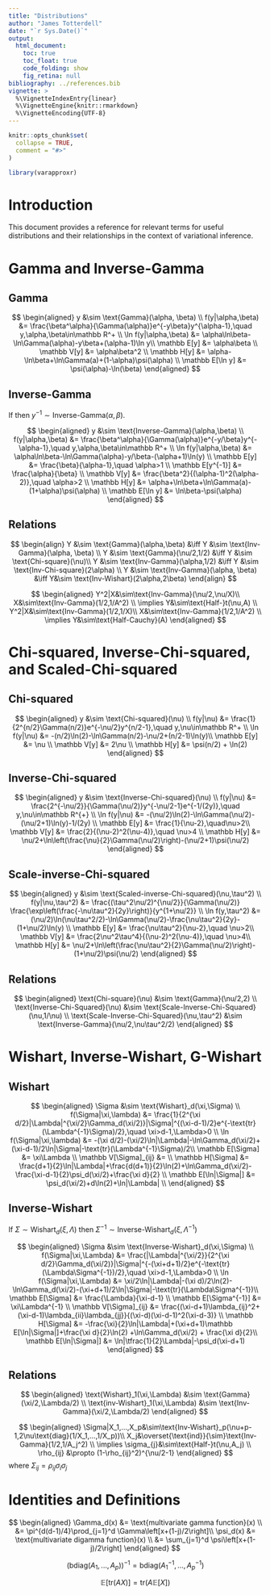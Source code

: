 ```yaml
---
title: "Distributions"
author: "James Totterdell"
date: "`r Sys.Date()`"
output:
  html_document:
    toc: true
    toc_float: true
    code_folding: show
    fig_retina: null
bibliography: ../references.bib
vignette: >
  %\VignetteIndexEntry{linear}
  %\VignetteEngine{knitr::rmarkdown}
  %\VignetteEncoding{UTF-8}
---
```


```r
knitr::opts_chunk$set(
  collapse = TRUE,
  comment = "#>"
)
```

```r
library(varapproxr)
```

# Introduction

This document provides a reference for relevant terms for useful distributions and their relationships in the context of variational inference.

# Gamma and Inverse-Gamma

## Gamma

$$
\begin{aligned}
y &\sim \text{Gamma}(\alpha, \beta) \\
f(y|\alpha,\beta) &= \frac{\beta^\alpha}{\Gamma(\alpha)}e^{-y\beta}y^{\alpha-1},\quad y,\alpha,\beta\in\mathbb R^+ \\
\ln f(y|\alpha,\beta) &= \alpha\ln\beta-\ln\Gamma(\alpha)-y\beta+(\alpha-1)\ln y\\
\mathbb E[y] &= \alpha\beta \\
\mathbb V[y] &= \alpha\beta^2 \\
\mathbb H[y] &= \alpha-\ln\beta+\ln\Gamma(a)+(1-\alpha)\psi(\alpha) \\
\mathbb E[\ln y] &= \psi(\alpha)-\ln(\beta)
\end{aligned}
$$

## Inverse-Gamma

If then $y^{-1}\sim\text{Inverse-Gamma}(\alpha,\beta)$.

$$
\begin{aligned}
y &\sim \text{Inverse-Gamma}(\alpha,\beta) \\
f(y|\alpha,\beta) &= \frac{\beta^\alpha}{\Gamma(\alpha)}e^{-y/\beta}y^{-\alpha-1},\quad y,\alpha,\beta\in\mathbb R^+ \\
\ln f(y|\alpha,\beta) &= \alpha\ln\beta-\ln\Gamma(\alpha)-y/\beta-(\alpha+1)\ln(y) \\
\mathbb E[y] &= \frac{\beta}{\alpha-1},\quad \alpha>1 \\
\mathbb E[y^{-1}] &= \frac{\alpha}{\beta} \\
\mathbb V[y] &= \frac{\beta^2}{(\alpha-1)^2(\alpha-2)},\quad \alpha>2 \\
\mathbb H[y] &= \alpha+\ln\beta+\ln\Gamma(a)-(1+\alpha)\psi(\alpha) \\
\mathbb E[\ln y] &= \ln\beta-\psi(\alpha)
\end{aligned}
$$


## Relations

$$
\begin{align}
Y &\sim \text{Gamma}(\alpha,\beta) &\iff Y &\sim \text{Inv-Gamma}(\alpha, \beta) \\
Y &\sim \text{Gamma}(\nu/2,1/2) &\iff Y &\sim \text{Chi-square}(\nu)\\
Y &\sim \text{Inv-Gamma}(\alpha,1/2) &\iff Y &\sim \text{Inv-Chi-square}(2\alpha) \\
Y &\sim \text{Inv-Gamma}(\alpha, \beta) &\iff Y&\sim \text{Inv-Wishart}(2\alpha,2\beta)
\end{align}
$$

$$
\begin{aligned}
Y^2|X&\sim\text{Inv-Gamma}(\nu/2,\nu/X)\\ 
X&\sim\text{Inv-Gamma}(1/2,1/A^2) \\ 
\implies Y&\sim\text{Half-}t(\nu,A) \\
Y^2|X&\sim\text{Inv-Gamma}(1/2,1/X)\\ 
X&\sim\text{Inv-Gamma}(1/2,1/A^2) \\ 
\implies Y&\sim\text{Half-Cauchy}(A)
\end{aligned}
$$



# Chi-squared, Inverse-Chi-squared, and Scaled-Chi-squared

## Chi-squared

$$
\begin{aligned}
y &\sim \text{Chi-squared}(\nu) \\
f(y|\nu) &= \frac{1}{2^{n/2}\Gamma(n/2)}e^{-\nu/2}y^{n/2-1},\quad y,\nu\in\mathbb R^+ \\
\ln f(y|\nu) &= -(n/2)\ln(2)-\ln\Gamma(n/2)-\nu/2+(n/2-1)\ln(y)\\
\mathbb E[y] &= \nu \\
\mathbb V[y] &= 2\nu \\
\mathbb H[y] &= \psi(n/2) + \ln(2)
\end{aligned}
$$

## Inverse-Chi-squared

$$
\begin{aligned}
y &\sim \text{Inverse-Chi-squared}(\nu) \\
f(y|\nu) &= \frac{2^{-\nu/2}}{\Gamma(\nu/2)}y^{-\nu/2-1}e^{-1/(2y)},\quad y,\nu\in\mathbb R^{+} \\
\ln f(y|\nu) &= -(\nu/2)\ln(2)-\ln\Gamma(\nu/2)-(\nu/2+1)\ln(y)-1/(2y) \\
\mathbb E[y] &= \frac{1}{\nu-2},\quad\nu>2\\
\mathbb V[y] &= \frac{2}{(\nu-2)^2(\nu-4)},\quad \nu>4 \\
\mathbb H[y] &= \nu/2+\ln\left(\frac{\nu}{2}\Gamma(\nu/2)\right)-(\nu/2+1)\psi(\nu/2)
\end{aligned}
$$

## Scale-inverse-Chi-squared

$$
\begin{aligned}
y &\sim \text{Scaled-inverse-Chi-squared}(\nu,\tau^2) \\
f(y|\nu,\tau^2) &= \frac{(\tau^2\nu/2)^{\nu/2}}{\Gamma(\nu/2)} \frac{\exp\left(\frac{-\nu\tau^2}{2y}\right)}{y^{1+\nu/2}} \\
\ln f(y,\tau^2) &= (\nu/2)\ln(\nu\tau^2/2)-\ln\Gamma(\nu/2)-\frac{\nu\tau^2}{2y}-(1+\nu/2)\ln(y) \\
\mathbb E[y] &= \frac{\nu\tau^2}{\nu-2},\quad \nu>2\\
\mathbb V[y] &= \frac{2\nu^2\tau^4}{(\nu-2)^2(\nu-4)},\quad \nu>4\\
\mathbb H[y] &= \nu/2+\ln\left(\frac{\nu\tau^2}{2}\Gamma(\nu/2)\right)-(1+\nu/2)\psi(\nu/2)
\end{aligned}
$$

## Relations

$$
\begin{aligned}
\text{Chi-square}(\nu) &\sim \text{Gamma}(\nu/2,2) \\
\text{Inverse-Chi-Squared}(\nu) &\sim \text{Scale-Inverse-Chi-Squared}(\nu,1/\nu) \\
\text{Scale-Inverse-Chi-Squared}(\nu,\tau^2) &\sim \text{Inverse-Gamma}(\nu/2,\nu\tau^2/2)
\end{aligned}
$$

# Wishart, Inverse-Wishart, G-Wishart

## Wishart

$$
\begin{aligned}
\Sigma &\sim \text{Wishart}_d(\xi,\Sigma) \\
f(\Sigma|\xi,\lambda) &= \frac{1}{2^{\xi d/2}|\Lambda|^{\xi/2}\Gamma_d(\xi/2)}|\Sigma|^{(\xi-d-1)/2}e^{-\text{tr}(\Lambda^{-1}\Sigma)/2},\quad \xi>d-1,\Lambda>0 \\
\ln f(\Sigma|\xi,\lambda) &= -(\xi d/2)-(\xi/2)\ln|\Lambda|-\ln\Gamma_d(\xi/2)+(\xi-d-1)/2\ln|\Sigma|-\text{tr}(\Lambda^{-1}\Sigma)/2\\
\mathbb E[\Sigma] &= \xi\Lambda \\
\mathbb V[\Sigma]_{ij} &= \\
\mathbb H[\Sigma] &= \frac{d+1}{2}\ln|\Lambda|+\frac{d(d+1)}{2}\ln(2)+\ln\Gamma_d(\xi/2)-\frac{\xi-d-1}{2}\psi_d(\xi/2)+\frac{\xi d}{2} \\
\mathbb E[\ln|\Sigma|] &= \psi_d(\xi/2)+d\ln(2)+\ln|\Lambda| \\
\end{aligned}
$$


## Inverse-Wishart

If $\Sigma\sim\text{Wishart}_d(\xi,\Lambda)$ then $\Sigma^{-1}\sim\text{Inverse-Wishart}_d(\xi,\Lambda^{-1})$

$$
\begin{aligned}
\Sigma &\sim \text{Inverse-Wishart}_d(\xi,\Sigma) \\
f(\Sigma|\xi,\Lambda) &= \frac{|\Lambda|^{\xi/2}}{2^{\xi d/2}\Gamma_d(\xi/2)}|\Sigma|^{-(\xi+d+1)/2}e^{-\text{tr}(\Lambda\Sigma^{-1})/2},\quad \xi>d-1,\Lambda>0 \\
\ln f(\Sigma|\xi,\Lambda) &= \xi/2\ln|\Lambda|-(\xi d)/2\ln(2)-\ln\Gamma_d(\xi/2)-(\xi+d+1)/2\ln|\Sigma|-\text{tr}(\Lambda\Sigma^{-1})\\
\mathbb E[\Sigma] &= \frac{\Lambda}{\xi-d-1} \\
\mathbb E[\Sigma^{-1}] &= \xi\Lambda^{-1} \\
\mathbb V[\Sigma]_{ij} &= \frac{(\xi-d+1)\lambda_{ij}^2+(\xi-d-1)\lambda_{ii}\lambda_{jj}}{(\xi-d)(\xi-d-1)^2(\xi-d-3)} \\
\mathbb H[\Sigma] &= -\frac{\xi}{2}\ln|\Lambda|+(\xi+d+1)\mathbb E[\ln|\Sigma|]+\frac{\xi d}{2}\ln(2) +\ln\Gamma_d(\xi/2) + \frac{\xi d}{2}\\
\mathbb E[\ln|\Sigma|] &= \ln|\tfrac{1}{2}\Lambda|-\psi_d(\xi-d+1)
\end{aligned}
$$


## Relations

$$
\begin{aligned}
\text{Wishart}_1(\xi,\Lambda) &\sim \text{Gamma}(\xi/2,\Lambda/2) \\
\text{inv-Wishart}_1(\xi,\Lambda) &\sim \text{Inv-Gamma}(\xi/2,\Lambda/2)
\end{aligned}
$$

$$
\begin{aligned}
\Sigma|X_1,...,X_p&\sim\text{Inv-Wishart}_p(\nu+p-1,2\nu\text{diag}(1/X_1,...,1/X_p))\\ 
X_j&\overset{\text{ind}}{\sim}\text{Inv-Gamma}(1/2,1/A_j^2) \\ 
\implies \sigma_{j}&\sim\text{Half-}t(\nu,A_j) \\
\rho_{ij} &\propto (1-\rho_{ij}^2)^{\nu/2-1}
\end{aligned}
$$
where $\Sigma_{ij} = \rho_{ij}\sigma_i\sigma_j$


# Identities and Definitions

$$
\begin{aligned}
\Gamma_d(x) &= \text{multivariate gamma function}(x) \\
&= \pi^{d(d-1)/4}\prod_{j=1}^d \Gamma\left[x+(1-j)/2\right]\\
\psi_d(x) &= \text{multivariate digamma function}(x) \\
&= \sum_{j=1}^d \psi\left[x+(1-j)/2\right]
\end{aligned}
$$

$$
\left(\text{bdiag}(A_1,...,A_p)\right)^{-1}=\text{bdiag}(A_1^{-1},...,A_p^{-1})
$$

$$
\mathbb E[\text{tr}(AX)] = \text{tr}(A\mathbb E[X])
$$
